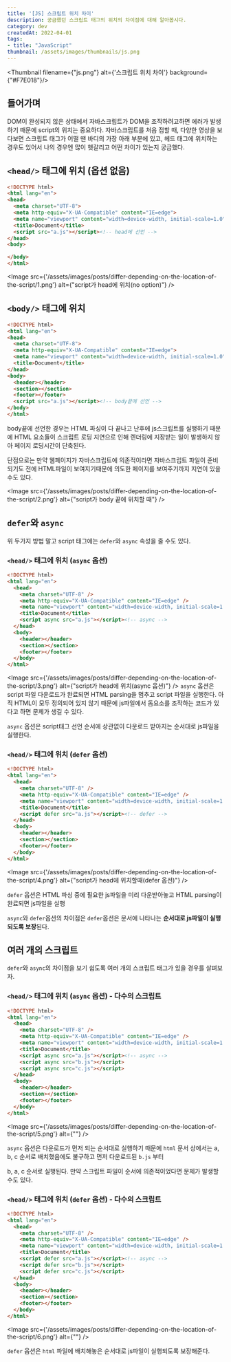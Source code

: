 ```yaml
---
title: '[JS] 스크립트 위치 차이'
description: 궁금했던 스크립트 태그의 위치의 차이점에 대해 알아봅시다.
category: dev
createdAt: 2022-04-01
tags:
- title: "JavaScript"
thumbnail: /assets/images/thumbnails/js.png
---
```

<Thumbnail filename={"js.png"} alt={'스크립트 위치 차이'} background={"#F7E018"}/>

<Divider />

## 들어가며
DOM이 완성되지 않은 상태에서 자바스크립트가 DOM을 조작하려고하면 에러가 발생하기 때문에
script의 위치는 중요하다. 자바스크립트를 처음 접할 때, 다양한 영상을 보다보면 스크립트 태그가 어떨 땐
바디의 가장 아래 부분에 있고, 헤드 태그에 위치하는 경우도 있어서 나의 경우엔 많이 헷갈리고 어떤 차이가 있는지 궁금했다.

## `<head/>` 태그에 위치 (옵션 없음)
```html
<!DOCTYPE html>
<html lang="en">
<head>
  <meta charset="UTF-8">
  <meta http-equiv="X-UA-Compatible" content="IE=edge">
  <meta name="viewport" content="width=device-width, initial-scale=1.0">
  <title>Document</title>
  <script src="a.js"></script><!-- head에 선언 -->
</head>
<body>

</body>
</html>
```
<Image src={'/assets/images/posts/differ-depending-on-the-location-of-the-script/1.png'} alt={"script가 head에 위치(no option)"} />
<br/>

## `<body/>` 태그에 위치
```html
<!DOCTYPE html>
<html lang="en">
<head>
  <meta charset="UTF-8">
  <meta http-equiv="X-UA-Compatible" content="IE=edge">
  <meta name="viewport" content="width=device-width, initial-scale=1.0">
  <title>Document</title>
</head>
<body>
  <header></header>
  <section></section>
  <footer></footer>
  <script src="a.js"></script><!-- body끝에 선언 -->
</body>
</html>
```
body끝에 선언한 경우는 HTML 파싱이 다 끝나고 난후에 js스크립트를 실행하기 때문에 HTML 요소들이 스크립트 로딩 지연으로 인해 렌더링에 지장받는 일이 발생하지 않아 페이지 로딩시간이 단축된다.

단점으로는 만약 웹페이지가 자바스크립트에 의존적이라면 자바스크립트 파일이 준비되기도 전에 HTML파일이 보여지기때문에 의도한 페이지를 보여주기까지 지연이 있을수도 있다.

<Image src={'/assets/images/posts/differ-depending-on-the-location-of-the-script/2.png'} alt={"script가 body 끝에 위치할 때"} />

## `defer`와 `async`
위 두가지 방법 말고 script 태그에는 `defer`와 `async` 속성을 줄 수도 있다.

### `<head/>` 태그에 위치 (`async` 옵션)
```html
<!DOCTYPE html>
<html lang="en">
  <head>
    <meta charset="UTF-8" />
    <meta http-equiv="X-UA-Compatible" content="IE=edge" />
    <meta name="viewport" content="width=device-width, initial-scale=1.0" />
    <title>Document</title>
    <script async src="a.js"></script><!-- async -->
  </head>
  <body>
    <header></header>
    <section></section>
    <footer></footer>
  </body>
</html>
```
<Image src={'/assets/images/posts/differ-depending-on-the-location-of-the-script/3.png'} alt={"script가 head에 위치(async 옵션)"} />
`async` 옵션은 script 파일 다운로드가 완료되면 HTML parsing을 멈추고 script 파일을 실행한다.
아직 HTML이 모두 정의되어 있지 않기 때문에 js파일에서 돔요소를 조작하는 코드가 있다고 하면 문제가 생길 수 있다.

`async` 옵션은 script태그 선언 순서에 상관없이 다운로드 받아지는 순서대로 js파일을 실행한다.

### `<head/>` 태그에 위치 (`defer` 옵션)
```html
<!DOCTYPE html>
<html lang="en">
  <head>
    <meta charset="UTF-8" />
    <meta http-equiv="X-UA-Compatible" content="IE=edge" />
    <meta name="viewport" content="width=device-width, initial-scale=1.0" />
    <title>Document</title>
    <script defer src="a.js"></script><!-- defer -->
  </head>
  <body>
    <header></header>
    <section></section>
    <footer></footer>
  </body>
</html>
```
<Image src={'/assets/images/posts/differ-depending-on-the-location-of-the-script/4.png'} alt={"script가 head에 위치할때(defer 옵션)"} />

`defer` 옵션은 HTML 파싱 중에 필요한 js파일을 미리 다운받아놓고 HTML parsing이 완료되면 js파일을 실행

`async`와 `defer`옵션의 차이점은 `defer`옵션은 문서에 나타나는 <b>순서대로 js파일이 실행되도록 보장</b>된다.

## 여러 개의 스크립트

`defer`와 `async`의 차이점을 보기 쉽도록 여러 개의 스크립트 태그가 있을 경우를 살펴보자.

### `<head/>` 태그에 위치 (`async` 옵션) - 다수의 스크립트
```html
<!DOCTYPE html>
<html lang="en">
  <head>
    <meta charset="UTF-8" />
    <meta http-equiv="X-UA-Compatible" content="IE=edge" />
    <meta name="viewport" content="width=device-width, initial-scale=1.0" />
    <title>Document</title>
    <script async src="a.js"></script><!-- async -->
    <script async src="b.js"></script>
    <script async src="c.js"></script>
  </head>
  <body>
    <header></header>
    <section></section>
    <footer></footer>
  </body>
</html>
```
<Image src={'/assets/images/posts/differ-depending-on-the-location-of-the-script/5.png'} alt={""} />

`async` 옵션은 다운로드가 먼저 되는 순서대로 실행하기 때문에 `html` 문서 상에서는 a, b, c 순서로 배치했음에도 불구하고 먼저 다운로드된 `b.js` 부터

b, a, c 순서로 실행된다. 만약 스크립트 파일이 순서에 의존적이었다면 문제가 발생할 수도 있다.

### `<head/>` 태그에 위치 (`defer` 옵션) - 다수의 스크립트
```html
<!DOCTYPE html>
<html lang="en">
  <head>
    <meta charset="UTF-8" />
    <meta http-equiv="X-UA-Compatible" content="IE=edge" />
    <meta name="viewport" content="width=device-width, initial-scale=1.0" />
    <title>Document</title>
    <script defer src="a.js"></script><!-- async -->
    <script defer src="b.js"></script>
    <script defer src="c.js"></script>
  </head>
  <body>
    <header></header>
    <section></section>
    <footer></footer>
  </body>
</html>
```

<Image src={'/assets/images/posts/differ-depending-on-the-location-of-the-script/6.png'} alt={""} />

`defer` 옵션은 `html` 파일에 배치해놓은 순서대로 js파일이 실행되도록 보장해준다.
